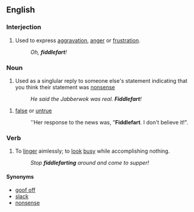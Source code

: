 ==English==

===Interjection===
{{en-interjection}}

# Used to express [[aggravation]], [[anger]] or [[frustration]].
#: ''Oh, '''fiddlefart'''!''

===Noun===
{{en-noun}}

# Used as a singlular reply to someone else's statement indicating that you think their statement was [[nonsense]]
#: ''He said the Jabberwok was real.  '''Fiddlefart'''!''

# [[false]] or [[untrue]]
#: ''Her response to the news was, "'''Fiddlefart'''.  I don't believe it!".

===Verb===
{{en-verb}}

# To [[linger]] aimlessly; to [[look]] [[busy]] while accomplishing nothing.
#: ''Stop '''fiddlefarting''' around and come to supper!''

====Synonyms====
* [[goof off]]
* [[slack]]
* [[nonsense]]